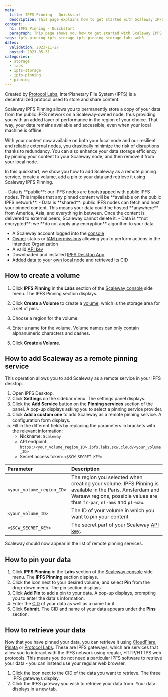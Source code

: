 ```yaml
---
meta:
  title: IPFS Pinning - Quickstart
  description: This page explains how to get started with Scaleway IPFS Pinning.
content:
  h1: IPFS Pinning - Quickstart
  paragraph: This page shows you how to get started with Scaleway IPFS Pinning.
tags: ipfs-pinning ipfs-storage ipfs pinning storage labs web3
dates:
  validation: 2023-11-27
  posted: 2023-05-31
categories:
  - storage
  - labs
  - ipfs-storage
  - ipfs-pinning
  - pinning
---
```


Created by [Protocol Labs](https://protocol.ai/), InterPlanetary File System (IPFS) is a decentralized protocol used to store and share content.

Scaleway IPFS Pinning allows you to permanently store a copy of your data from the public IPFS network on a Scaleway-owned node, thus providing you with an added layer of performance in the region of your choice. That way, your data remains available and accessible, even when your local machine is offline.

With your content now available on both your local node and our resilient and reliable external nodes, you drastically minimize the risk of disruptions thanks to redundancy. You can also enhance your data storage efficiency by pinning your content to your Scaleway node, and then remove it from your local node.

In this quickstart, we show you how to add Scaleway as a remote pinning service, create a volume, add a pin to your data and retrieve it using Scaleway IPFS Pinning.

<Message type="important">
- Data is **public**: our IPFS nodes are bootstrapped with public IPFS nodes. This implies that any pinned content will be **available on the public IPFS network**.
- Data is **shared**: public IPFS nodes can fetch and host your pinned content. This means your data could be hosted **anywhere** from America, Asia, and everything in between. Once the content is delivered to external peers, Scaleway cannot delete it.
- Data is **not encrypted**: we **do not apply any encryption** algorithm to your data.
</Message>

<Macro id="requirements" />

- A Scaleway account logged into the [console](https://console.scaleway.com)
- [Owner](/identity-and-access-management/iam/concepts/#owner) status or [IAM permissions](/identity-and-access-management/iam/concepts/#permission) allowing you to perform actions in the intended Organization
- A valid [API key](/identity-and-access-management/iam/how-to/create-api-keys/)
- Downloaded and installed [IPFS Desktop App](/labs/ipfs-pinning/reference-content/install-ipfs-desktop)
- [Added data to your own local node](/labs/ipfs-pinning/reference-content/install-ipfs-desktop) and retrieved its [CID](/labs/ipfs-pinning/concepts/#content-identifier-cid)

## How to create a volume

1. Click **IPFS Pinning** in the **Labs** section of the [Scaleway console](https://console.scaleway.com) side menu. The IPFS Pinning section displays.
2. Click **Create a Volume** to create a [volume](/labs/ipfs-pinning/concepts/#volume), which is the storage area for a set of pins.
    <Lightbox src="scaleway-create-volume-ipfs.webp" alt="" />
3. Choose a region for the volume.
    <Lightbox src="choose-region-ipfs.webp" alt="" />
4. Enter a name for the volume.
    <Message type="important">
      Volume names can only contain alphanumeric characters and dashes.
    </Message>

    <Lightbox src="scaleway-choose-name-ipfs.webp" alt="" />
5. Click **Create a Volume**.

## How to add Scaleway as a remote pinning service

This operation allows you to add Scaleway as a remote service in your IPFS desktop.

1. Open IPFS Desktop.
2. Click **Settings** on the sidebar menu. The settings panel displays.
3. Click the **Add Service** button on the **Pinning services** section of the panel. A pop-up displays asking you to select a pinning service provider.
4. Click **Add a custom one** to add Scaleway as a remote pinning service. A configuration form displays.
5. Fill in the different fields by replacing the parameters in brackets with the relevant information:
    - Nickname: `Scaleway`
    - API endpoint: `https:/<your_volume_region_ID>.ipfs.labs.scw.cloud/<your_volume_ID>`
    - Secret access token: `<$SCW_SECRET_KEY>`

  | Parameter                       | Description                                                                                                                                                                                           |
  | :------------------------------ | :---------------------------------------------------------------------------------------------------------------------------------------------------------------------------------------------------- |
  | `<your_volume_region_ID>`       | The region you selected when creating your volume. IPFS Pinning is available in the Paris, Amsterdam and Warsaw regions, possible values are thus `fr-par`, `nl-ams` and `pl-waw`.                     |
  | `<your_volume_ID>`              | The ID of your volume in which you want to pin your content                                                                                                                                           |                                                                                                                                                             |
  | `<$SCW_SECRET_KEY>`             | The secret part of your Scaleway [API key](/identity-and-access-management/iam/concepts/#api-key).                                                                                            | 

Scaleway should now appear in the list of remote pinning services.

## How to pin your data

1. Click **IPFS Pinning** in the **Labs** section of the [Scaleway console](https://console.scaleway.com) side menu. The **IPFS Pinning** section displays.
2. Click the <Icon name="more" /> icon next to your desired volume, and select **Pin** from the drop-down menu. The pin section displays.
3. Click **Add Pin** to add a pin to your data. A pop-up displays, prompting you to enter the data's information.
4. Enter the [CID](/labs/ipfs-pinning/concepts/#content-identifier-(cid)) of your data as well as a name for it.
5. Click **Submit**. The CID and name of your data appears under the **Pins** section.

## How to retrieve your data 

Now that you have pinned your data, you can retrieve it using [CloudFlare](https://www.cloudflare.com/), [Pinata](https://www.pinata.cloud/) or [Protocol Labs](https://protocol.ai/). These are IPFS gateways, which are services that allow you to interact with the IPFS network using regular, HTTP/HTTPS web protocols. This means you do not need a particular IPFS software to retrieve your data - you can instead use your regular web browser.

1. Click the <Icon name="more" /> icon next to the CID of the data you want to retrieve. The three IPFS gateways display.
2. Click the IPFS gateway you wish to retrieve your data from. Your data displays in a new tab.